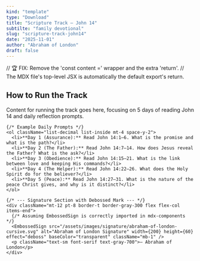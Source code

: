 ```yaml
---
kind: "template"
type: "Download"
title: "Scripture Track — John 14"
subtilte: "family devotional"
slug: "scripture-track-john14"
date: "2025-11-01"
author: "Abraham of London"
draft: false
---
```


// 🏆 FIX: Remove the 'const content =' wrapper and the extra 'return'.
// The MDX file's top-level JSX is automatically the default export's return.

<BrandFrame title="Scripture Track — John 14" subtitle="Assurance • Obedience • The Helper • Peace" pageSize="A4" >
  <div className="text-deepCharcoal">
    <h2>How to Run the Track</h2>
    <p>Content for running the track goes here, focusing on 5 days of reading John 14 and daily reflection prompts.</p>
    
    {/* Example Daily Prompts */}
    <ol className="list-decimal list-inside mt-4 space-y-2">
      <li>**Day 1 (Assurance):** Read John 14:1–6. What is the promise and what is the path?</li>
      <li>**Day 2 (The Father):** Read John 14:7–14. How does Jesus reveal the Father? What is the ask?</li>
      <li>**Day 3 (Obedience):** Read John 14:15–21. What is the link between love and keeping His commands?</li>
      <li>**Day 4 (The Helper):** Read John 14:22–26. What does the Holy Spirit do for the believer?</li>
      <li>**Day 5 (Peace):** Read John 14:27–31. What is the nature of the peace Christ gives, and why is it distinct?</li>
    </ol>

    {/* --- Signature Section with Debossed Mark --- */}
    <div className="mt-12 pt-8 border-t border-gray-300 flex flex-col items-end">
      {/* Assuming EmbossedSign is correctly imported in mdx-components */}
      <EmbossedSign src="/assets/images/signature/abraham-of-london-cursive.svg" alt="Abraham of London Signature" width={200} height={60} effect="deboss" baseColor="transparent" className="mb-1" />
      <p className="text-sm font-serif text-gray-700">— Abraham of London</p>
    </div>
  </div>
</BrandFrame>